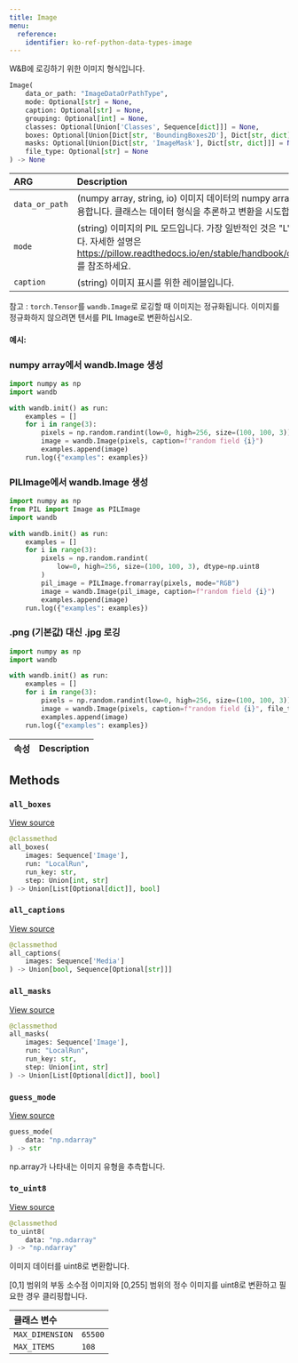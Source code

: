 ```yaml
---
title: Image
menu:
  reference:
    identifier: ko-ref-python-data-types-image
---
```


<Card title="View the source code" href="https://www.github.com/wandb/wandb/tree/637bddf198525810add5804059001b1b319d6ad1/wandb/sdk/data_types/image.py#L65-L689" icon="github"/>

W\&B에 로깅하기 위한 이미지 형식입니다.

```python
Image(
    data_or_path: "ImageDataOrPathType",
    mode: Optional[str] = None,
    caption: Optional[str] = None,
    grouping: Optional[int] = None,
    classes: Optional[Union['Classes', Sequence[dict]]] = None,
    boxes: Optional[Union[Dict[str, 'BoundingBoxes2D'], Dict[str, dict]]] = None,
    masks: Optional[Union[Dict[str, 'ImageMask'], Dict[str, dict]]] = None,
    file_type: Optional[str] = None
) -> None
```

| ARG | Description |
| :--- | :--- |
|  `data_or_path` |  (numpy array, string, io) 이미지 데이터의 numpy array 또는 PIL 이미지를 허용합니다. 클래스는 데이터 형식을 추론하고 변환을 시도합니다. |
|  `mode` |  (string) 이미지의 PIL 모드입니다. 가장 일반적인 것은 "L", "RGB", "RGBA"입니다. 자세한 설명은 https://pillow.readthedocs.io/en/stable/handbook/concepts.html#modes 를 참조하세요. |
|  `caption` |  (string) 이미지 표시를 위한 레이블입니다. |

참고 : `torch.Tensor`를 `wandb.Image`로 로깅할 때 이미지는 정규화됩니다. 이미지를 정규화하지 않으려면 텐서를 PIL Image로 변환하십시오.

#### 예시:

### numpy array에서 wandb.Image 생성

```python
import numpy as np
import wandb

with wandb.init() as run:
    examples = []
    for i in range(3):
        pixels = np.random.randint(low=0, high=256, size=(100, 100, 3))
        image = wandb.Image(pixels, caption=f"random field {i}")
        examples.append(image)
    run.log({"examples": examples})
```

### PILImage에서 wandb.Image 생성

```python
import numpy as np
from PIL import Image as PILImage
import wandb

with wandb.init() as run:
    examples = []
    for i in range(3):
        pixels = np.random.randint(
            low=0, high=256, size=(100, 100, 3), dtype=np.uint8
        )
        pil_image = PILImage.fromarray(pixels, mode="RGB")
        image = wandb.Image(pil_image, caption=f"random field {i}")
        examples.append(image)
    run.log({"examples": examples})
```

### .png (기본값) 대신 .jpg 로깅

```python
import numpy as np
import wandb

with wandb.init() as run:
    examples = []
    for i in range(3):
        pixels = np.random.randint(low=0, high=256, size=(100, 100, 3))
        image = wandb.Image(pixels, caption=f"random field {i}", file_type="jpg")
        examples.append(image)
    run.log({"examples": examples})
```

| 속성 | Description |
| :--- | :--- |

## Methods

### `all_boxes`

[View source](https://www.github.com/wandb/wandb/tree/637bddf198525810add5804059001b1b319d6ad1/wandb/sdk/data_types/image.py#L610-L631)

```python
@classmethod
all_boxes(
    images: Sequence['Image'],
    run: "LocalRun",
    run_key: str,
    step: Union[int, str]
) -> Union[List[Optional[dict]], bool]
```

### `all_captions`

[View source](https://www.github.com/wandb/wandb/tree/637bddf198525810add5804059001b1b319d6ad1/wandb/sdk/data_types/image.py#L633-L637)

```python
@classmethod
all_captions(
    images: Sequence['Media']
) -> Union[bool, Sequence[Optional[str]]]
```

### `all_masks`

[View source](https://www.github.com/wandb/wandb/tree/637bddf198525810add5804059001b1b319d6ad1/wandb/sdk/data_types/image.py#L587-L608)

```python
@classmethod
all_masks(
    images: Sequence['Image'],
    run: "LocalRun",
    run_key: str,
    step: Union[int, str]
) -> Union[List[Optional[dict]], bool]
```

### `guess_mode`

[View source](https://www.github.com/wandb/wandb/tree/637bddf198525810add5804059001b1b319d6ad1/wandb/sdk/data_types/image.py#L474-L486)

```python
guess_mode(
    data: "np.ndarray"
) -> str
```

np.array가 나타내는 이미지 유형을 추측합니다.

### `to_uint8`

[View source](https://www.github.com/wandb/wandb/tree/637bddf198525810add5804059001b1b319d6ad1/wandb/sdk/data_types/image.py#L488-L511)

```python
@classmethod
to_uint8(
    data: "np.ndarray"
) -> "np.ndarray"
```

이미지 데이터를 uint8로 변환합니다.

[0,1] 범위의 부동 소수점 이미지와 [0,255] 범위의 정수 이미지를 uint8로 변환하고 필요한 경우 클리핑합니다.

| 클래스 변수 |  |
| :--- | :--- |
|  `MAX_DIMENSION`<a id="MAX_DIMENSION"></a> |  `65500` |
|  `MAX_ITEMS`<a id="MAX_ITEMS"></a> |  `108` |
